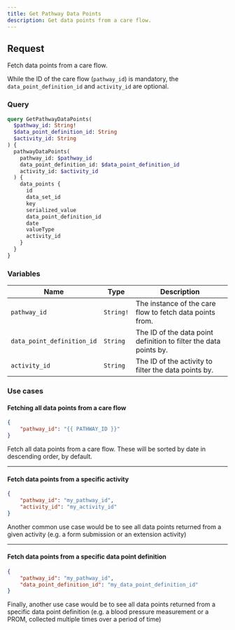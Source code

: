 ```yaml
---
title: Get Pathway Data Points
description: Get data points from a care flow.
---
```


## Request

Fetch data points from a care flow.

While the ID of the care flow (`pathway_id`) is mandatory, the `data_point_definition_id` and `activity_id` are optional.

### Query

```graphql
query GetPathwayDataPoints(
  $pathway_id: String!
  $data_point_definition_id: String
  $activity_id: String
) {
  pathwayDataPoints(
    pathway_id: $pathway_id
    data_point_definition_id: $data_point_definition_id
    activity_id: $activity_id
  ) {
    data_points {
      id
      data_set_id
      key
      serialized_value
      data_point_definition_id
      date
      valueType
      activity_id
    }
  }
}
```

### Variables

| Name | Type | Description |
| ---- | ---- | ----------- |
| `pathway_id` | `String!` | The instance of the care flow to fetch data points from. |
| `data_point_definition_id` | `String` | The ID of the data point definition to filter the data points by. |
| `activity_id` | `String` | The ID of the activity to filter the data points by. |

### Use cases

#### Fetching all data points from a care flow
    
```json
{
    "pathway_id": "{{ PATHWAY_ID }}"
}
```

Fetch all data points from a care flow. These will be sorted by date in descending order, by default.

---

#### Fetch data points from a specific activity


```json
{
    "pathway_id": "my_pathway_id",
    "activity_id": "my_activity_id"
}
```
Another common use case would be to see all data points returned from a given activity (e.g. a form submission or an extension activity)

---

#### Fetch data points from a specific data point definition


```json
{
    "pathway_id": "my_pathway_id",
    "data_point_definition_id": "my_data_point_definition_id"
}
```

Finally, another use case would be to see all data points returned from a specific data point definition (e.g. a blood pressure measurement or a PROM, collected multiple times over a period of time)

